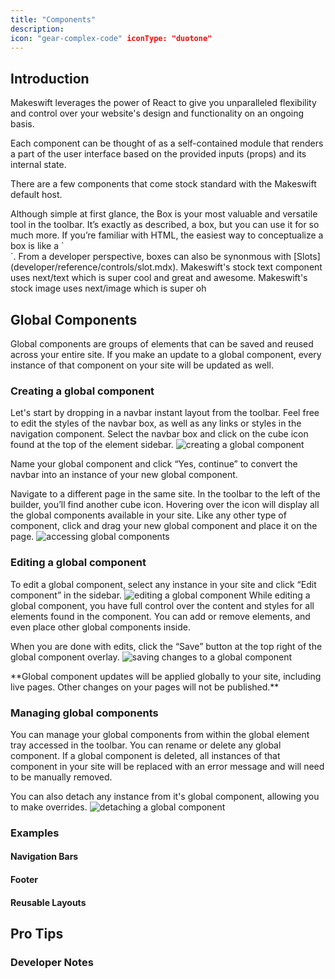 ```yaml
---
title: "Components"
description:
icon: "gear-complex-code" iconType: "duotone"
---
```


## **Introduction**

Makeswift leverages the power of React to give you unparalleled flexibility and control over your website's design and functionality on an ongoing basis.

Each component can be thought of as a self-contained module that renders a part of the user interface based on the provided inputs (props) and its internal state.

There are a few components that come stock standard with the Makeswift default host.

<Tabs>
  <Tab title="Box">
  Although simple at first glance, the Box is your most valuable and versatile tool in the toolbar. It’s exactly as described, a box, but you can use it for so much more. If you’re familiar with HTML, the easiest way to conceptualize a box is like a `<Div>`. From a developer perspective, boxes can also be synonmous with [Slots](developer/reference/controls/slot.mdx).
  </Tab>
  <Tab title="Text">
  Makeswift's stock text component uses next/text which is super cool and great and awesome.
  </Tab>
  <Tab title="Image">
  Makeswift's stock image uses next/image which is super
  </Tab>
  <Tab title="Button">
  oh
  </Tab>
</Tabs>

## **Global Components**

Global components are groups of elements that can be saved and reused across your entire site. If you make an update to a global component, every instance of that component on your site will be updated as well.

### **Creating a global component**

Let's start by dropping in a navbar instant layout from the toolbar. Feel free to edit the styles of the navbar box, as well as any links or styles in the navigation component. Select the navbar box and click on the cube icon found at the top of the element sidebar.
![creating a global component](public/images/components/create-component.gif)

Name your global component and click “Yes, continue” to convert the navbar into an instance of your new global component.

Navigate to a different page in the same site. In the toolbar to the left of the builder, you’ll find another cube icon. Hovering over the icon will display all the global components available in your site. Like any other type of component, click and drag your new global component and place it on the page.
![accessing global components](public/images/components/access-components.gif)

### **Editing a global component**

To edit a global component, select any instance in your site and click “Edit component” in the sidebar.
![editing a global component](public/images/components/edit-component.gif)
While editing a global component, you have full control over the content and styles for all elements found in the component. You can add or remove elements, and even place other global components inside.

When you are done with edits, click the “Save” button at the top right of the global component overlay.
![saving changes to a global component](public/images/components/save-component.gif)

<Note>
  **Global component updates will be applied globally to your site, including
  live pages. Other changes on your pages will not be published.**
</Note>

### **Managing global components**

You can manage your global components from within the global element tray accessed in the toolbar. You can rename or delete any global component. If a global component is deleted, all instances of that component in your site will be replaced with an error message and will need to be manually removed.

You can also detach any instance from it's global component, allowing you to make overrides.
![detaching a global component](public/images/components/detatch-instance.gif)

### **Examples**

#### Navigation Bars

#### Footer

#### Reusable Layouts

## **Pro Tips**

### **Developer Notes**
